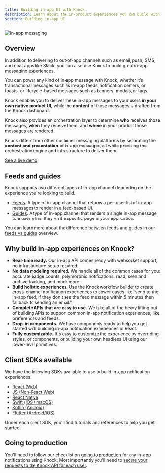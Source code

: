 ```yaml
---
title: Building in-app UI with Knock
description: Learn about the in-product experiences you can build with our APIs and SDKs.
section: Building in-app UI
---
```


<Image
  src="/images/in-app-ui/in-app-message-components.png"
  alt="In-app messaging"
  className="rounded-md mx-auto border border-gray-200"
  width={1828}
  height={793}
/>

## Overview

In addition to delivering to out-of-app channels such as email, push, SMS, and chat apps like Slack, you can also use Knock to build great in-app messaging experiences.

You can power any kind of in-app message with Knock, whether it’s transactional messages such as in-app feeds, notification centers, or toasts, or lifecycle-based messages such as banners, modals, or tags.

Knock enables you to deliver these in-app messages to your users **in your own native product UI**, while the **content** of those messages is drafted from the Knock dashboard.

Knock also provides an orchestration layer to determine **who** receives those messages, **when** they receive them, and **where** in your product those messages are rendered.

Knock differs from other customer messaging platforms by separating the **content and presentation** of in-app messages, all while providing the orchestration engine and infrastructure to deliver them.

[See a live demo](https://in-app-demo.knock.app/)

## Feeds and guides

Knock supports two different types of in-app channel depending on the experience you're looking to build.

- [Feeds](/in-app-ui/feeds/overview). A type of in-app channel that returns a per-user list of in-app messages to render in a feed-based UI.
- [Guides](/in-app-ui/guides/overview). A type of in-app channel that renders a single in-app message to a user when they visit a specific page in your application.

You can learn more about the difference between feeds and guides in our [feeds vs guides](/in-app-ui/feeds-vs-guides) overview.

## Why build in-app experiences on Knock?

- **Real-time ready.** Our in-app API comes ready with websocket support, no infrastructure setup required.
- **No data modeling required.** We handle all of the common cases for you: accurate badge counts, polymorphic notifications, read, seen and archive tracking, and much more.
- **Build holistic experiences.** Use the Knock workflow builder to create cross-channel notification experiences to power cases like "send to the in-app feed, if they don't see the feed message within 5 minutes then fallback to sending an email."
- **Complete APIs that are easy to use.** We take all of the heavy lifting out of building APIs to support common in-app notification experiences, like preferences and feeds.
- **Drop-in components.** We have components ready to help you get started with building in-app notification experiences in React.
- **Fully customizable.** It's easy to customize the experience by overriding styles, or components, or building your own headless UI using our lower-level primitives.

## Client SDKs available

We have the following SDKs available to use to build in-app notification experiences:

- [React (Web)](/in-app-ui/react/overview)
- [JS (Non-React Web)](/in-app-ui/javascript/overview)
- [React Native](/in-app-ui/react-native/overview)
- [Swift (iOS / macOS)](/in-app-ui/ios/overview)
- [Kotlin (Android)](/in-app-ui/android/overview)
- [Flutter (Android/iOS)](/in-app-ui/flutter/overview)

Under each client SDK, you'll find tutorials and references to help you get started.

## Going to production

You'll need to follow our checklist on [going to production](/tutorials/implementation-guide#going-to-production) for any in-app notifications using Knock. Most importantly you'll need to [secure your requests to the Knock API for each user](/in-app-ui/security-and-authentication).
